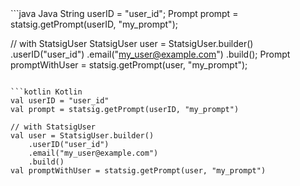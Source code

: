 <CodeGroup>
```java Java
String userID = "user_id";
Prompt prompt = statsig.getPrompt(userID, "my_prompt");

// with StatsigUser
StatsigUser user = StatsigUser.builder()
    .userID("user_id")
    .email("my_user@example.com")
    .build();
Prompt promptWithUser = statsig.getPrompt(user, "my_prompt");
```

```kotlin Kotlin
val userID = "user_id"
val prompt = statsig.getPrompt(userID, "my_prompt")

// with StatsigUser
val user = StatsigUser.builder()
    .userID("user_id")
    .email("my_user@example.com")
    .build()
val promptWithUser = statsig.getPrompt(user, "my_prompt")
```
</CodeGroup>

